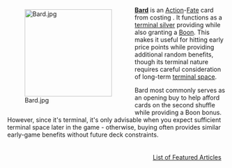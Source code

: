 <div style="float: left; margin: 0.5em 0.9em 0.4em 0;">[[File:Bard.jpg|200px]]</div>

'''[[Bard]]''' is an [[Action]]-[[Fate]] card from {{Set|Nocturne}} costing {{Cost|4}}. It functions as a [[terminal silver]] providing {{Costplus|2}} while also granting a [[Boon]]. This makes it useful for hitting early price points while providing additional random benefits, though its terminal nature requires careful consideration of long-term [[terminal space]].

Bard most commonly serves as an opening buy to help afford {{Cost|5}} cards on the second shuffle while providing a Boon bonus. However, since it's terminal, it's only advisable when you expect sufficient terminal space later in the game - otherwise, buying {{Card|Silver}} often provides similar early-game benefits without future deck constraints.

<div style="float: right; margin: 0.5em 0.9em 0.4em 0;">[[List of Featured Articles]]</div>